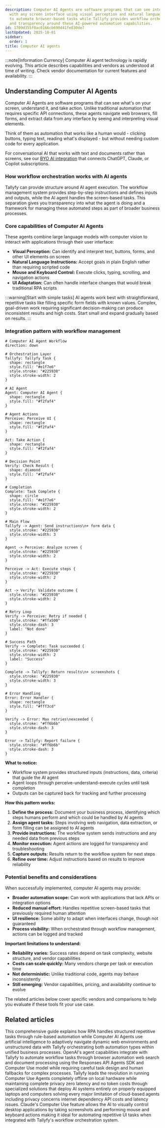 ```yaml
---
description: Computer AI Agents are software programs that can see interpret and interact
  with any screen interface using visual perception and natural language instructions
  to automate browser-based tasks while Tallyfy provides workflow orchestration structure
  and transparency around these AI-powered automation capabilities.
id: 1709d355f0ac0166cb690d41fe830de7
lastUpdated: 2025-10-01
sidebar:
  order: 1
title: Computer AI agents
---
```



:::note[Information Currency]
Computer AI agent technology is rapidly evolving. This article describes capabilities and vendors as understood at time of writing. Check vendor documentation for current features and availability.
:::

## Understanding Computer AI Agents

Computer AI Agents are software programs that can see what's on your screen, understand it, and take action. Unlike traditional automation that requires specific API connections, these agents navigate web browsers, fill forms, and extract data from any interface by seeing and interpreting visual elements.

Think of them as automation that works like a human would - clicking buttons, typing text, reading what's displayed - but without needing custom code for every application.

For conversational AI that works with text and documents rather than screens, see our [BYO AI integration](/products/pro/integrations/byo-ai/) that connects ChatGPT, Claude, or Copilot subscriptions.

### How workflow orchestration works with AI agents

Tallyfy can provide structure around AI agent execution. The workflow management system provides step-by-step instructions and defines inputs and outputs, while the AI agent handles the screen-based tasks. This separation gives you transparency into what the agent is doing and a framework for managing these automated steps as part of broader business processes.

### Core capabilities of Computer AI Agents

These agents combine large language models with computer vision to interact with applications through their user interface:

- **Visual Perception:** Can identify and interpret text, buttons, forms, and other UI elements on screen
- **Natural Language Instructions:** Accept goals in plain English rather than requiring scripted code
- **Mouse and Keyboard Control:** Execute clicks, typing, scrolling, and navigation actions
- **UI Adaptation:** Can often handle interface changes that would break traditional RPA scripts

:::warning[Start with simple tasks]
AI agents work best with straightforward, repetitive tasks like filling specific form fields with known values. Complex, goal-driven work requiring significant decision-making can produce inconsistent results and high costs. Start small and expand gradually based on results.
:::

### Integration pattern with workflow management

```d2
# Computer AI Agent Workflow
direction: down

# Orchestration Layer
Tallyfy: Tallyfy Task {
  shape: rectangle
  style.fill: "#e1f7e6"
  style.stroke: "#225930"
  style.stroke-width: 2
}

# AI Agent
Agent: Computer AI Agent {
  shape: rectangle
  style.fill: "#f2faf4"
}

# Agent Actions
Perceive: Perceive UI {
  shape: rectangle
  style.fill: "#f2faf4"
}

Act: Take Action {
  shape: rectangle
  style.fill: "#f2faf4"
}

# Decision Point
Verify: Check Result {
  shape: diamond
  style.fill: "#f2faf4"
}

# Completion
Complete: Task Complete {
  shape: circle
  style.fill: "#e1f7e6"
  style.stroke: "#225930"
  style.stroke-width: 2
}

# Main Flow
Tallyfy -> Agent: Send instructions\n+ form data {
  style.stroke: "#225930"
  style.stroke-width: 3
}

Agent -> Perceive: Analyze screen {
  style.stroke: "#225930"
  style.stroke-width: 2
}

Perceive -> Act: Execute steps {
  style.stroke: "#225930"
  style.stroke-width: 2
}

Act -> Verify: Validate outcome {
  style.stroke: "#225930"
  style.stroke-width: 2
}

# Retry Loop
Verify -> Perceive: Retry if needed {
  style.stroke: "#ffa500"
  style.stroke-dash: 3
  label: "Not done"
}

# Success Path
Verify -> Complete: Task succeeded {
  style.stroke: "#225930"
  style.stroke-width: 2
  label: "Success"
}

Complete -> Tallyfy: Return results\n+ screenshots {
  style.stroke: "#225930"
  style.stroke-width: 3
}

# Error Handling
Error: Error Handler {
  shape: rectangle
  style.fill: "#fff3cd"
}

Verify -> Error: Max retries\nexceeded {
  style.stroke: "#ff6b6b"
  style.stroke-dash: 3
}

Error -> Tallyfy: Report failure {
  style.stroke: "#ff6b6b"
  style.stroke-dash: 3
}
```

**What to notice:**
- Workflow system provides structured inputs (instructions, data, criteria) that guide the AI agent
- Agent loops through perceive-understand-execute cycles until task completion
- Outputs can be captured back for tracking and further processing

**How this pattern works:**

1. **Define the process:** Document your business process, identifying which steps humans perform and which could be handled by AI agents
2. **Assign agent tasks:** Steps involving web navigation, data extraction, or form filling can be assigned to AI agents
3. **Provide instructions:** The workflow system sends instructions and any needed data from previous steps
4. **Monitor execution:** Agent actions are logged for transparency and troubleshooting
5. **Capture outputs:** Results return to the workflow system for next steps
6. **Refine over time:** Adjust instructions based on results to improve reliability

### Potential benefits and considerations

When successfully implemented, computer AI agents may provide:

- **Broader automation scope:** Can work with applications that lack APIs or integration options
- **Reduced manual effort:** Handles repetitive screen-based tasks that previously required human attention
- **UI resilience:** Some ability to adapt when interfaces change, though not guaranteed
- **Process visibility:** When orchestrated through workflow management, actions can be logged and tracked

**Important limitations to understand:**

- **Reliability varies:** Success rates depend on task complexity, website structure, and vendor capabilities
- **Costs can scale quickly:** Many vendors charge per task or execution time
- **Not deterministic:** Unlike traditional code, agents may behave inconsistently
- **Still emerging:** Vendor capabilities, pricing, and availability continue to evolve

The related articles below cover specific vendors and comparisons to help you evaluate if these tools fit your use case.


<PageTree />

## Related articles
<CardGrid>
<LinkTitleCard header="<b>Computer Ai Agents > RPA vs. computer AI agents</b>" href="/products/pro/integrations/computer-ai-agents/rpa-vs-computer-use-agents/" > This comprehensive guide explains how RPA handles structured repetitive tasks through rule-based automation while Computer AI Agents use artificial intelligence to adaptively navigate dynamic web environments and unstructured data with Tallyfy orchestrating both automation types within unified business processes. </LinkTitleCard>
<LinkTitleCard header="<b>Vendors > OpenAI agent capabilities</b>" href="/products/pro/integrations/computer-ai-agents/vendors/openai-chatgpt-agent/" > OpenAI's agent capabilities integrate with Tallyfy to automate workflow tasks through browser automation web search and document processing using the Responses API Agents SDK and Computer Use model while requiring careful task design and human fallbacks for complex processes. </LinkTitleCard>
<LinkTitleCard header="<b>Computer Ai Agents > Local computer use agents</b>" href="/products/pro/integrations/computer-ai-agents/local-computer-use-agents/" > Tallyfy leads the revolution in running Computer Use Agents completely offline on local hardware while maintaining complete privacy zero latency and no token costs through specialized solutions that deploy AI systems entirely on properly equipped laptops and computers solving every major limitation of cloud-based agents including privacy concerns internet dependency API costs and latency issues. </LinkTitleCard>
<LinkTitleCard header="<b>Vendors > Claude computer use</b>" href="/products/pro/integrations/computer-ai-agents/vendors/claude-computer-use/" > Claude's Computer Use feature allows the AI to visually control desktop applications by taking screenshots and performing mouse and keyboard actions making it ideal for automating repetitive UI tasks when integrated with Tallyfy's workflow orchestration system. </LinkTitleCard>
</CardGrid>